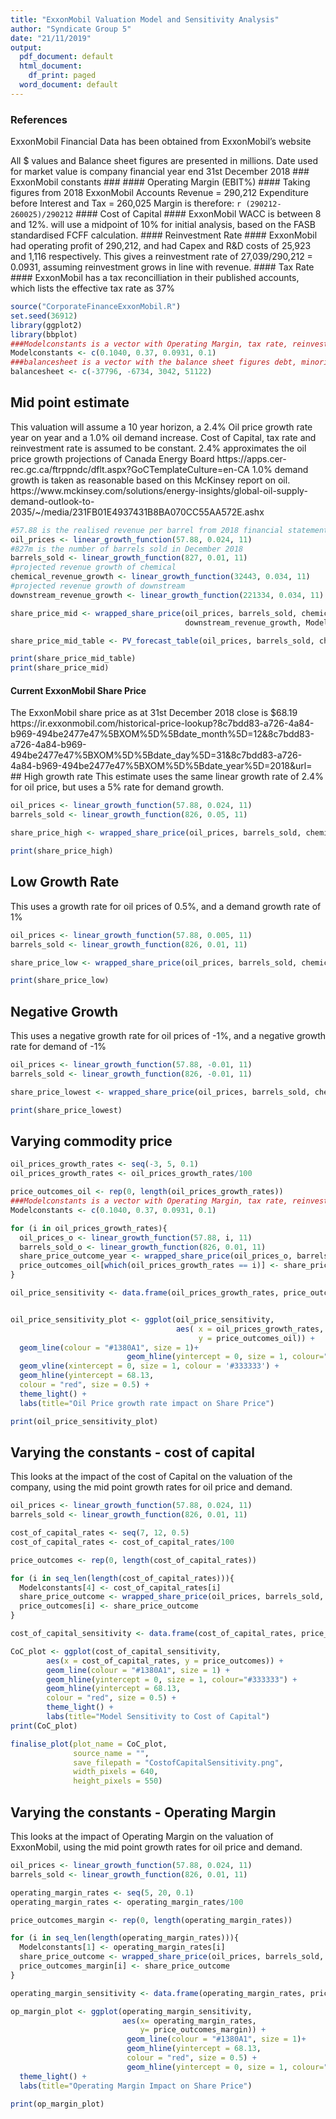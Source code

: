 ```yaml
---
title: "ExxonMobil Valuation Model and Sensitivity Analysis"
author: "Syndicate Group 5"
date: "21/11/2019"
output:
  pdf_document: default
  html_document:
    df_print: paged
  word_document: default
---
```

### References ###
ExxonMobil Financial Data has been obtained from ExxonMobil's website

All $ values and Balance sheet figures are presented in millions. Date used for market value is company financial year end 31st December 2018
### ExxonMobil constants ###
#### Operating Margin (EBIT%) ####
Taking figures from 2018 ExxonMobil Accounts
Revenue = 290,212
Expenditure before Interest and Tax = 260,025
Margin is therefore:
`r (290212-260025)/290212`
#### Cost of Capital ####
ExxonMobil WACC is between 8 and 12%. will use a midpoint of 10% for initial analysis, based on the FASB standardised FCFF calculation.
#### Reinvestment Rate ####
ExxonMobil had operating profit of 290,212, and had Capex and R&D costs of 25,923 and 1,116 respectively. This gives a reinvestment rate of 27,039/290,212 = 0.0931, assuming reinvestment grows in line with revenue.
#### Tax Rate ####
ExxonMobil has a tax reconcilliation in their published accounts, which lists the effective tax rate as 37%

```r
source("CorporateFinanceExxonMobil.R")
set.seed(36912)
library(ggplot2)
library(bbplot)
###Modelconstants is a vector with Operating Margin, tax rate, reinvestment rate and cost of capital are inputs into our model
Modelconstants <- c(0.1040, 0.37, 0.0931, 0.1)
###balancesheet is a vector with the balance sheet figures debt, minority interests, cash and non-operating assets
balancesheet <- c(-37796, -6734, 3042, 51122)
```

## Mid point estimate
This valuation will assume a 10 year horizon, a 2.4% Oil price growth rate year on year and a 1.0% oil demand increase. Cost of Capital, tax rate and reinvestment rate is assumed to be constant. 
2.4% approximates the oil price growth projections of Canada Energy Board 
https://apps.cer-rec.gc.ca/ftrppndc/dflt.aspx?GoCTemplateCulture=en-CA 
1.0% demand growth is taken as reasonable based on this McKinsey report on oil.
https://www.mckinsey.com/solutions/energy-insights/global-oil-supply-demand-outlook-to-2035/~/media/231FB01E4937431B8BA070CC55AA572E.ashx
```r
#57.88 is the realised revenue per barrel from 2018 financial statements
oil_prices <- linear_growth_function(57.88, 0.024, 11)
#827m is the number of barrels sold in December 2018
barrels_sold <- linear_growth_function(827, 0.01, 11)
#projected revenue growth of chemical
chemical_revenue_growth <- linear_growth_function(32443, 0.034, 11)
#projected revenue growth of downstream
downstream_revenue_growth <- linear_growth_function(221334, 0.034, 11)

share_price_mid <- wrapped_share_price(oil_prices, barrels_sold, chemical_revenue_growth,
                                       downstream_revenue_growth, Modelconstants, balancesheet, 11, 4237)

share_price_mid_table <- PV_forecast_table(oil_prices, barrels_sold, chemical_revenue_growth, downstream_revenue_growth, 11, Modelconstants)

print(share_price_mid_table)
print(share_price_mid)

```
#### Current ExxonMobil Share Price
The ExxonMobil share price as at 31st December 2018 close is 
$68.19
https://ir.exxonmobil.com/historical-price-lookup?8c7bdd83-a726-4a84-b969-494be2477e47%5BXOM%5D%5Bdate_month%5D=12&8c7bdd83-a726-4a84-b969-494be2477e47%5BXOM%5D%5Bdate_day%5D=31&8c7bdd83-a726-4a84-b969-494be2477e47%5BXOM%5D%5Bdate_year%5D=2018&url= 
## High growth rate
This estimate uses the same linear growth rate of 2.4% for oil price, but uses a 5% rate for demand growth. 
```r
oil_prices <- linear_growth_function(57.88, 0.024, 11)
barrels_sold <- linear_growth_function(826, 0.05, 11)

share_price_high <- wrapped_share_price(oil_prices, barrels_sold, chemical_revenue_growth, downstream_revenue_growth, Modelconstants, balancesheet, 11, 4237)

print(share_price_high)
```
## Low Growth Rate
This uses a growth rate for oil prices of 0.5%, and a demand growth rate of 1%
```r
oil_prices <- linear_growth_function(57.88, 0.005, 11)
barrels_sold <- linear_growth_function(826, 0.01, 11)

share_price_low <- wrapped_share_price(oil_prices, barrels_sold, chemical_revenue_growth, downstream_revenue_growth, Modelconstants, balancesheet, 11, 4237)

print(share_price_low)

```

## Negative Growth
This uses a negative growth rate for oil prices of -1%, and a negative growth rate for demand of -1%
```r
oil_prices <- linear_growth_function(57.88, -0.01, 11)
barrels_sold <- linear_growth_function(826, -0.01, 11)

share_price_lowest <- wrapped_share_price(oil_prices, barrels_sold, chemical_revenue_growth, downstream_revenue_growth, Modelconstants, balancesheet, 11, 4237)

print(share_price_lowest)

```

## Varying commodity price
```r
oil_prices_growth_rates <- seq(-3, 5, 0.1)
oil_prices_growth_rates <- oil_prices_growth_rates/100

price_outcomes_oil <- rep(0, length(oil_prices_growth_rates))
###Modelconstants is a vector with Operating Margin, tax rate, reinvestment rate and cost of capital are inputs into our model
Modelconstants <- c(0.1040, 0.37, 0.0931, 0.1)

for (i in oil_prices_growth_rates){
  oil_prices_o <- linear_growth_function(57.88, i, 11)
  barrels_sold_o <- linear_growth_function(826, 0.01, 11)
  share_price_outcome_year <- wrapped_share_price(oil_prices_o, barrels_sold_o, chemical_revenue_growth, downstream_revenue_growth, Modelconstants, balancesheet, 11, 4237)
  price_outcomes_oil[which(oil_prices_growth_rates == i)] <- share_price_outcome_year
}

oil_price_sensitivity <- data.frame(oil_prices_growth_rates, price_outcomes_oil)


oil_price_sensitivity_plot <- ggplot(oil_price_sensitivity, 
                                     aes( x = oil_prices_growth_rates,
                                          y = price_outcomes_oil)) +
  geom_line(colour = "#1380A1", size = 1)+
                          geom_hline(yintercept = 0, size = 1, colour="#333333") +
  geom_vline(xintercept = 0, size = 1, colour = '#333333') +
  geom_hline(yintercept = 68.13,
  colour = "red", size = 0.5) + 
  theme_light() +
  labs(title="Oil Price growth rate impact on Share Price")

print(oil_price_sensitivity_plot)
```


## Varying the constants - cost of capital
This looks at the impact of the cost of Capital on the valuation of the company, using the mid point growth rates for oil price and demand.
```r
oil_prices <- linear_growth_function(57.88, 0.024, 11)
barrels_sold <- linear_growth_function(826, 0.01, 11)

cost_of_capital_rates <- seq(7, 12, 0.5)
cost_of_capital_rates <- cost_of_capital_rates/100

price_outcomes <- rep(0, length(cost_of_capital_rates))

for (i in seq_len(length(cost_of_capital_rates))){
  Modelconstants[4] <- cost_of_capital_rates[i]
  share_price_outcome <- wrapped_share_price(oil_prices, barrels_sold, chemical_revenue_growth, downstream_revenue_growth, Modelconstants, balancesheet, 11, 4237)
  price_outcomes[i] <- share_price_outcome
}

cost_of_capital_sensitivity <- data.frame(cost_of_capital_rates, price_outcomes)

CoC_plot <- ggplot(cost_of_capital_sensitivity,
        aes(x = cost_of_capital_rates, y = price_outcomes)) +
        geom_line(colour = "#1380A1", size = 1) +
        geom_hline(yintercept = 0, size = 1, colour="#333333") +
        geom_hline(yintercept = 68.13,
        colour = "red", size = 0.5) + 
        theme_light() +
        labs(title="Model Sensitivity to Cost of Capital")
print(CoC_plot)

finalise_plot(plot_name = CoC_plot,
              source_name = "",
              save_filepath = "CostofCapitalSensitivity.png",
              width_pixels = 640,
              height_pixels = 550)

```

## Varying the constants - Operating Margin
This looks at the impact of Operating Margin on the valuation of ExxonMobil, using the mid point growth rates for oil price and demand.
```r
oil_prices <- linear_growth_function(57.88, 0.024, 11)
barrels_sold <- linear_growth_function(826, 0.01, 11)

operating_margin_rates <- seq(5, 20, 0.1)
operating_margin_rates <- operating_margin_rates/100

price_outcomes_margin <- rep(0, length(operating_margin_rates))

for (i in seq_len(length(operating_margin_rates))){
  Modelconstants[1] <- operating_margin_rates[i]
  share_price_outcome <- wrapped_share_price(oil_prices, barrels_sold, chemical_revenue_growth, downstream_revenue_growth, Modelconstants, balancesheet, 11, 4237)
  price_outcomes_margin[i] <- share_price_outcome
}

operating_margin_sensitivity <- data.frame(operating_margin_rates, price_outcomes_margin)

op_margin_plot <- ggplot(operating_margin_sensitivity, 
                         aes(x= operating_margin_rates,
                             y= price_outcomes_margin)) +
                          geom_line(colour = "#1380A1", size = 1)+
                          geom_hline(yintercept = 68.13,
                          colour = "red", size = 0.5) + 
                          geom_hline(yintercept = 0, size = 1, colour="#333333") +
  theme_light() +
  labs(title="Operating Margin Impact on Share Price") 

print(op_margin_plot)

```

